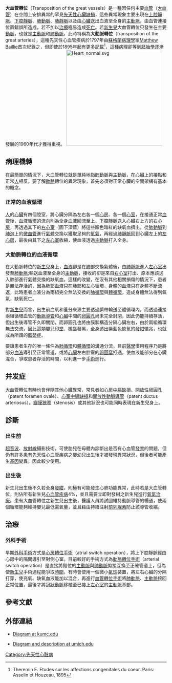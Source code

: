 {{medical}}
{{Infobox_Disease
| Name           = 大血管轉位
| Image          =
| Caption        =
| DiseasesDB     = 13259
| ICD10          = {{ICD10|Q|20|3|q|20}}
| ICD9           = {{ICD9|745.1}}
| ICDO           =
| OMIM           =
| MedlinePlus    =
| eMedicineSubj  = ped
| eMedicineTopic = 2548
| MeshID         = D014188
}}
'''大血管轉位'''（Transposition of the great vessels）是一種因任何主要[[血管|血管]]（[[大血管|大血管]]）在空間上安排異常的罕見[[先天性疾病|先天性]][[先天性心臟缺損|心臟缺損]]，這些異常現象主要出現在[[上腔靜脈|上腔靜脈]]、[[下腔靜脈|下腔靜脈]]、[[肺動脈|肺動脈]]、[[肺靜脈|肺靜脈]]以及由[[心臟|心臟]]送出血液至全身的[[主動脈|主動脈]]，由血管連接位置錯誤所造成，若不加以[[治療|治療]]極易造成[[死亡|死亡]]。若[[新生兒|新生兒]]大血管轉位只發生在主要[[動脈|動脈]]，也就是[[主動脈|主動脈]]和[[肺動脈|肺動脈]]，此時特稱為'''大動脈轉位'''（transposition of the great arteries），這種先天性心血管疾病於1797年由[[蘇格蘭|蘇格蘭]][[病理學|病理學]]家[[Matthew_Baillie|Matthew Baillie]]首次紀錄之，但即使於1895年起有更多記載<ref>Theremin E. Etudes sur les affections congenitales du coeur. Paris: Asselin et Houzeau, 1895</ref>，這種病理卻等到[[胚胎學|胚胎學]]逐漸發展的1960年代才獲得重視。
[[File:Heart_normal.svg|300px]]

==病理機轉==
在最簡單的情況下，大血管轉位就是單純地指[[肺動脈|肺動脈]]與[[主動脈|主動脈]]，在[[心臟|心臟]]上的接點和正常[[人|人]]相反。要了解[[動脈|動脈]]轉位的異常現象，首先必須對正常心臟的空間架構有基本的概念。

===正常的血液循環===
{{參看|心臟|循環系統}}
[[人|人]]的[[心臟|心臟]]有四個腔室，將心臟分隔為左右各一個[[心房|心房]]、各一個[[心室|心室]]，在接通正常[[血管|血管]]後，[[血液循環|血液循環]]的流向則為全身[[血液|血液]]回流至[[上腔靜脈|上]]、[[下腔靜脈|下腔靜脈]]送入心臟右上方的[[右心房|右心房]]，再透過其下的[[右心室|右心室]]（圖下深藍）將這些顏色暗紅的缺氧血擠出，從[[肺動脈|肺動脈]]到[[肺泡|肺泡]]上的[[微血管|微血管]]進行[[氣體|氣體]]交換以獲取足夠的[[氧氣|氧氣]]，再經過[[肺靜脈|肺靜脈]]回到心臟左上的[[左心房|左心房]]，最後由其下之[[左心室|左心室]]收縮，使血液透過[[主動脈|主動脈]]打入全身。

===大動脈轉位的血液循環===
在大動脈轉位的[[新生兒|新生兒]]身上，[[血液|血液]]卻是在[[肺|肺]]部交換氣體後，由[[肺靜脈|肺靜脈]]進入[[左心室|左心室]]出發至[[肺動脈|肺動脈]];輸送血液至全身的[[主動脈|主動脈]]，接收的卻是來自[[右心室|右心室]]打出、原本應該送入肺部進行氣體交換的缺氧血。這樣的改變，在沒有其他相關損傷的情況下，患者是無法存活的，因為肺部血液只在肺部和左心循環，身體的血液只在身體不斷流返，此時患者血液分為兩組完全無法交換的[[肺循環|肺循環]]與[[體循環|體循環]]，造成身體無法得到氧氣，缺氧死亡。

對[[新生兒|新生兒]]而言，出生前血氧和養分來源主要透過臍帶輸送至體循環內，而透過連接兩組循環血管的[[動脈導管|動脈導管]]和[[心臟|心臟]]中間的[[卵圓孔|卵圓孔]]尚未完全封閉，因此仍能持續存活，但出生後導管不久即關閉，而卵圓孔也將由膜狀構造分隔心臟左右，由於兩組循環無法交流，因此這類嬰兒[[印堂|印堂]]、[[嘴唇|嘴唇]]發黑，全身透出紫藍色缺氧的[[發紺|發紺]]徵兆，也就成為所謂的[[藍嬰症|藍嬰症]]。

要讓患者生存的唯一條件為[[肺循環|肺循環]]和[[體循環|體循環]]的溝通分流，目前[[醫學|醫學]]慣用程序乃是將部分[[血液|血液]]導引至正常管道，或將[[心臟|心臟]]左右腔室的[[卵圓窩|卵圓窩]]打通，使血液能部分在心臟混合，爭取患者存活的時間，以利進一步[[手術|手術]]進行。

==并发症==
大血管轉位有時也會伴隨其他心臟異常，常見者如[[心房中膈缺損|心房中膈缺損]]、[[開放性卵圓孔|開放性卵圓孔]]（patent foramen ovale）、[[心室中膈缺損|心室中膈缺損]]和[[開放性動脈導管|開放性動脈導管]]（patent ductus arteriosus）。[[瓣膜|瓣膜]][[狹窄|狹窄]]（stenosis）或其他狀況也可能同時表現在新生兒身上。

==診斷==
===出生前===
[[超音波|超音波]]、[[放射線|放射線]]攝影技術，可使胎兒在母體內診斷出是否有心血管[[發育|發育]]的問題，但仍有許多患有先天性心血管疾病之嬰幼兒出生後才被發現異常狀況，但後者可能產生[[基因|基因]]變異，因此較少使用。

===出生後=== 
新生兒出生後不久若全身[[發紺|發紺]]，則極有可能發生心肺功能異常，此時若是大血管轉位，則佔所有新生兒[[心血管疾病|心血管疾病]]4%，並且需要立即對發紺之新生兒進行[[氧氣治療|氧氣治療]]。患有大血管轉位之新生兒出生後，醫護人員將試圖維持動脈導管的暢通，使兩個循環能夠維持嬰兒最低需氧量，並且藉由持續注射[[前列腺素|前列腺素]]防止該導管收縮。

==治療==
===外科手術===
早期[[外科手術|外科手術]]方式是[[心房轉位手術|心房轉位手術]]（atrial switch operation），將上下腔靜脈經由心房中的隔間導引至對側心室。目前較好的手術方式為[[動脈轉位手術|動脈轉位手術]]（arterial switch operation）是直接將錯位的[[主動脈|主動脈]]與[[肺動脈|肺動脈]]剪接互換至正確管道上，但為使[[新生兒|新生兒]]手術過程能爭取[[時間|時間]]，有時會使用一個微小[[氣球|氣球]]裝置，將左右心臟的分隔打穿，使充氧、缺氧血液能加以混合，再進行[[血管轉位手術|血管轉位手術]]將[[肺動脈|肺動脈]]、[[主動脈|主動脈]]接回正常位置，最後才將[[冠狀動脈|冠狀動脈]]移植至已接上[[左心室|左心室]]的[[主動脈|主動脈]]基部。

==參考文獻==
<references/>

==外部連結==
*{{en}} [http://www.kumc.edu/instruction/medicine/pedcard/cardiology/pedcardio/dtgadiagram.gif Diagram at kumc.edu] {{Wayback|url=http://www.kumc.edu/instruction/medicine/pedcard/cardiology/pedcardio/dtgadiagram.gif |date=20110520015304 }}
*{{en}} [https://web.archive.org/web/20040503054239/http://www.med.umich.edu/cvc/mchc/partran.htm Diagram and description at umich.edu]

{{Congenital heart defects|state=autocollapse}}

[[Category:先天性心脏病|Category:先天性心脏病]]
